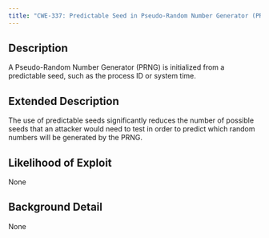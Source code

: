 ```yaml
---
title: "CWE-337: Predictable Seed in Pseudo-Random Number Generator (PRNG)"
---
```


## Description
A Pseudo-Random Number Generator (PRNG) is initialized from a predictable seed, such as the process ID or system time.

## Extended Description
The use of predictable seeds significantly reduces the number of possible seeds that an attacker would need to test in order to predict which random numbers will be generated by the PRNG.

## Likelihood of Exploit
None

## Background Detail
None
        